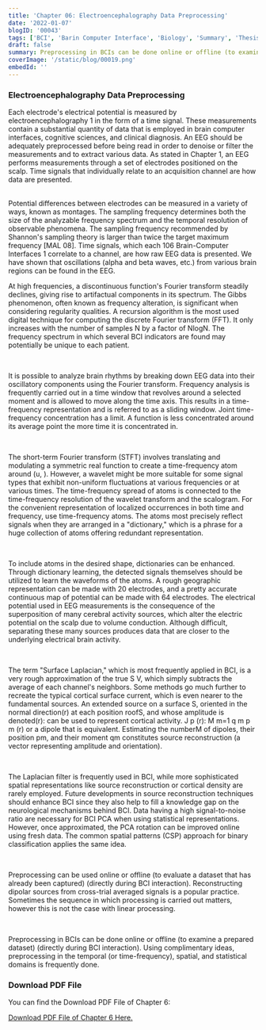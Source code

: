 ```yaml
---
title: 'Chapter 06: Electroencephalography Data Preprocessing'
date: '2022-01-07'
blogID: '00043'
tags: ['BCI', 'Barin Computer Interface', 'Biology', 'Summary', 'Thesis', 'Literature Review']
draft: false
summary: Preprocessing in BCIs can be done online or offline (to examine a prepared dataset) (directly during BCI interaction). Using complimentary ideas, preprocessing in the temporal (or time-frequency), spatial, and statistical domains is frequently done.
coverImage: '/static/blog/00019.png'
embedId: ''
---
```


<TOCInline toc={props.toc} exclude="Overview" toHeading={3} />

### Electroencephalography Data Preprocessing

Each electrode's electrical potential is measured by electroencephalography 1 in the form of a time signal. These measurements contain a substantial quantity of data that is employed in brain computer interfaces, cognitive sciences, and clinical diagnosis. An EEG should be adequately preprocessed before being read in order to denoise or filter the measurements and to extract various data. As stated in Chapter 1, an EEG performs measurements through a set of electrodes positioned on the scalp. Time signals that individually relate to an acquisition channel are how data are presented.

<br />
Potential differences between electrodes can be measured in a variety of ways, known as montages. The
sampling frequency determines both the size of the analyzable frequency spectrum and the temporal resolution
of observable phenomena. The sampling frequency recommended by Shannon's sampling theory is larger than
twice the target maximum frequency [MAL 08]. Time signals, which each 106 Brain-Computer Interfaces 1
correlate to a channel, are how raw EEG data is presented. We have shown that oscillations (alpha and
beta waves, etc.) from various brain regions can be found in the EEG.

<br />

At high frequencies, a discontinuous function's Fourier transform steadily declines, giving rise to artifactual components in its spectrum. The Gibbs phenomenon, often known as frequency alteration, is significant when considering regularity qualities. A recursion algorithm is the most used digital technique for computing the discrete Fourier transform (FFT). It only increases with the number of samples N by a factor of NlogN. The frequency spectrum in which several BCI indicators are found may potentially be unique to each patient.

<br />

It is possible to analyze brain rhythms by breaking down EEG data into their oscillatory components using the Fourier transform. Frequency analysis is frequently carried out in a time window that revolves around a selected moment and is allowed to move along the time axis. This results in a time-frequency representation and is referred to as a sliding window. Joint time-frequency concentration has a limit. A function is less concentrated around its average point the more time it is concentrated in.

<br />

The short-term Fourier transform (STFT) involves translating and modulating a symmetric real function to create a time-frequency atom around (u, ). However, a wavelet might be more suitable for some signal types that exhibit non-uniform fluctuations at various frequencies or at various times. The time-frequency spread of atoms is connected to the time-frequency resolution of the wavelet transform and the scalogram. For the convenient representation of localized occurrences in both time and frequency, use time-frequency atoms. The atoms most precisely reflect signals when they are arranged in a "dictionary," which is a phrase for a huge collection of atoms offering redundant representation.

<br />

To include atoms in the desired shape, dictionaries can be enhanced. Through dictionary learning, the detected signals themselves should be utilized to learn the waveforms of the atoms. A rough geographic representation can be made with 20 electrodes, and a pretty accurate continuous map of potential can be made with 64 electrodes. The electrical potential used in EEG measurements is the consequence of the superposition of many cerebral activity sources, which alter the electric potential on the scalp due to volume conduction. Although difficult, separating these many sources produces data that are closer to the underlying electrical brain activity.

<br />

The term "Surface Laplacian," which is most frequently applied in BCI, is a very rough approximation of the true S V, which simply subtracts the average of each channel's neighbors. Some methods go much further to recreate the typical cortical surface current, which is even nearer to the fundamental sources. An extended source on a surface S, oriented in the normal direction(r) at each position roofS, and whose amplitude is denoted(r): can be used to represent cortical activity. J p (r): M m=1 q m p m (r) or a dipole that is equivalent. Estimating the numberM of dipoles, their position pm, and their moment qm constitutes source reconstruction (a vector representing amplitude and orientation).

<br />

The Laplacian filter is frequently used in BCI, while more sophisticated spatial representations like source reconstruction or cortical density are rarely employed. Future developments in source reconstruction techniques should enhance BCI since they also help to fill a knowledge gap on the neurological mechanisms behind BCI. Data having a high signal-to-noise ratio are necessary for BCI PCA when using statistical representations. However, once approximated, the PCA rotation can be improved online using fresh data. The common spatial patterns (CSP) approach for binary classification applies the same idea.

<br />

Preprocessing can be used online or offline (to evaluate a dataset that has already been captured) (directly during BCI interaction). Reconstructing dipolar sources from cross-trial averaged signals is a popular practice. Sometimes the sequence in which processing is carried out matters, however this is not the case with linear processing.

<br />

Preprocessing in BCIs can be done online or offline (to examine a prepared dataset) (directly during BCI interaction). Using complimentary ideas, preprocessing in the temporal (or time-frequency), spatial, and statistical domains is frequently done.

### Download PDF File

You can find the Download PDF File of Chapter 6:

<a href="/static/blog/00043_1.pdf" download>
  Download PDF File of Chapter 6 Here.
</a>
